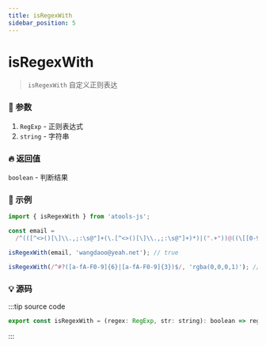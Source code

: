 ```yaml
---
title: isRegexWith
sidebar_position: 5
---
```


# isRegexWith

> `isRegexWith` 自定义正则表达

### :bento: 参数

1. `RegExp` - 正则表达式
2. `string` - 字符串

### :fire: 返回值

`boolean` - 判断结果

### :rocket: 示例

```jsx
import { isRegexWith } from 'atools-js';

const email =
  /^(([^<>()[\]\\.,;:\s@"]+(\.[^<>()[\]\\.,;:\s@"]+)*)|(".+"))@((\[[0-9]{1,3}\.[0-9]{1,3}\.[0-9]{1,3}\.[0-9]{1,3}\])|(([a-zA-Z\-0-9]+\.)+[a-zA-Z]{2,}))$/;

isRegexWith(email, 'wangdaoo@yeah.net'); // true

isRegexWith(/^#?([a-fA-F0-9]{6}|[a-fA-F0-9]{3})$/, 'rgba(0,0,0,1)'); // false
```

### :bulb: 源码

:::tip source code

```js title="/atools/_regex/isRegexWith.ts"
export const isRegexWith = (regex: RegExp, str: string): boolean => regex.test(str);
```

:::
